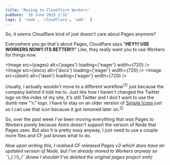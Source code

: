 ```yaml
---
title: 'Moving to Cloudflare Workers'
pubDate: '10 June 2025 2:32'
tags: [ 'code', 'cloudflare', 'web'  ]
---
```



So, it seems Cloudflare kind of just doesn't care about Pages anymore?

Everywhere you go that's about Pages, Cloudflare says "**HEY!!! USE WORKERS NOW!! ITS BETTER!!!**"
Like, they *really* want you to use Workers for things now.

<Image src={pages} alt={'pages'} loading={'eager'} width={720} />
<Image src={docs} alt={'docs'} loading={'eager'} width={720} />
<Image src={dash} alt={'dash'} loading={'eager'} width={720} />

Usually, I actually wouldn't move to a different workflow<sup>(?)</sup> just because the company behind it told me to.
Just like how I haven't changed the Twitter logo on the index of my site, it's still Twitter and I don't want to use the dumb new "𝕏" logo. I have to stay on an older version of [Simple Icons](https://simpleicons.org) just so I can use that icon because it got removed later on.<sup>[[i]](https://github.com/simple-icons/simple-icons/releases/tag/12.0.0)</sup>

So, over the past week I've been moving everything that *was* Pages to Workers purely because Astro doesn't support the version of Node that Pages uses. But also it is pretty easy anyway, I just need to use a couple more files and CF just knows what to do.

<div class='gap'/>

*Now upon writing this, I realised CF released Pages v3 which does have an updated version of Node, but I've already moved to Workers anyway so ¯\\\_(ツ)_/¯ (knew I shouldn't've deleted the original pages project smh)*